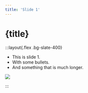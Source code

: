 ```yaml
---
title: 'Slide 1'
---
```




# {title}

:::layout{.flex .bg-slate-400}

- This is slide 1.
- With some bullets.
- And something that is much longer.

<img width={256} src={Logo} />

:::
